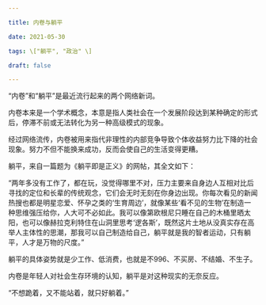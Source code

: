 ```yaml
---

title: 内卷与躺平 

date: 2021-05-30 

tags: \["躺平", "政治" \]

draft: false

---
```


“内卷”和“躺平”是最近流行起来的两个网络新词。

内卷本来是一个学术概念，本意是指人类社会在一个发展阶段达到某种确定的形式后，停滞不前或无法转化为另一种高级模式的现象。

经过网络流传，内卷被用来指代非理性的内部竞争导致个体收益努力比下降的社会现象。努力不但不能换来成功，反而会使自己的生活变得更糟。

躺平，来自一篇题为《躺平即是正义》的网帖，其全文如下：

“两年多没有工作了，都在玩，没觉得哪里不对，压力主要来自身边人互相对比后寻找的定位和长辈的传统观念，它们会无时无刻在你身边出现。你每次看见的新闻热搜也都是明星恋爱、怀孕之类的‘生育周边’，就像某些‘看不见的生物’在制造一种思维强压给你，人大可不必如此。我可以像第欧根尼只睡在自己的木桶里晒太阳，也可以像赫拉克利特住在山洞里思考‘逻各斯’，既然这片土地从没真实存在高举人主体性的思潮，那我可以自己制造给自己，躺平就是我的智者运动，只有躺平，人才是万物的尺度。”

躺平的具体姿势就是少工作、低消费，也就是不996、不买房、不结婚、不生子。

内卷是年轻人对社会生存环境的认知，躺平是对这种现实的无奈反应。

“不想跪着，又不能站着，就只好躺着。”